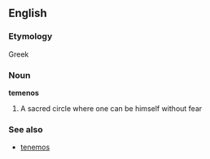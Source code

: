 ==English==
===Etymology===
Greek

===Noun===
'''temenos'''

# A sacred circle where one can be himself without fear

===See also===
*[[tenemos]]